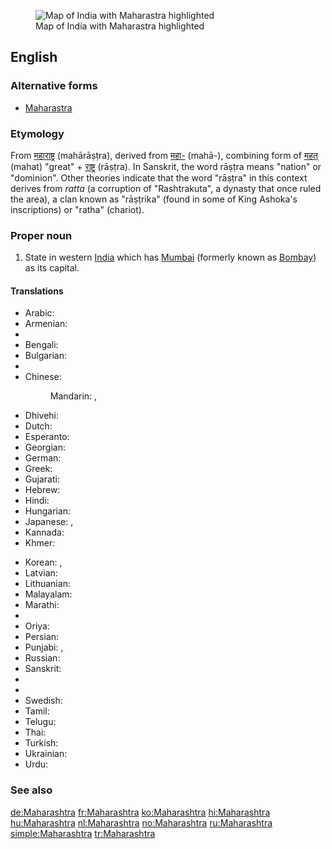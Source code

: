 [[Image:Maharashtra in India (disputed hatched).svg|thumb|Map of India with Maharastra highlighted]]
==English==
{{wikipedia}}

===Alternative forms===
* [[Maharastra]]

===Etymology===

From {{etyl|sa|en}} [[महाराष्ट्र]] (mahārāṣṭra), derived from [[महा-]] (mahā-), combining form of [[महत्]] (mahat) "great" + [[राष्ट्र]] (rāṣṭra). In Sanskrit, the word rāṣṭra means "nation" or "dominion". Other theories indicate that the word "rāṣṭra" in this context derives from ''ratta'' (a corruption of "Rashtrakuta", a dynasty that once ruled the area), a clan known as "rāṣṭrika" (found in some of King Ashoka's inscriptions) or "ratha" (chariot).

===Proper noun===
{{en-proper noun}}

# State in western [[India]] which has [[Mumbai]] (formerly known as [[Bombay]]) as its capital.

====Translations====
{{trans-top|state in western India}}
* Arabic: {{t-|ar|ماهاراشترا|f|tr=maharāštra}}
* Armenian: {{t-|hy|Մահարաշտրա|tr=Maharaštra}}
* {{trreq|as}}
* Bengali: {{t-|bn|মহারাষ্ট্র|sc=Beng|tr=mahārāṣṭra}}
* Bulgarian: {{t-|bg|Махаращра|sc=Cyrl}}
* {{trreq|hne}}
* Chinese:
*: Mandarin: {{t|cmn|馬哈拉施特拉邦|sc=Hani}}, {{t|cmn|马哈拉施特拉邦|tr=Mǎhālāshītèlā-bāng|sc=Hani}}
* Dhivehi: {{t-|dv|މަހާރާޝްތުރާ|sc=Thaa|tr=mahārāšturā}}
* Dutch: {{t+|nl|Maharashtra}}
* Esperanto: {{t-|eo|Maharaŝtro}}
* Georgian: {{t-|ka|მაჰარაშტრა|sc=Geor}}
* German: {{t+|de|Maharashtra}}
* Greek: {{t-|el|Μαχαράστρα|sc=Grek}}
* Gujarati: {{t-|gu|મહારાષ્ટ્ર|sc=Gujr|tr=mahārāṣṭra}}
* Hebrew: {{t-|he|מהרשטרה}}
* Hindi: {{t+|hi|महाराष्ट्र|tr=mahārāṣṭra}}
* Hungarian: {{t+|hu|Mahárástra}}
* Japanese: {{t-|ja|マハラシュトラ州|tr=Maharashutora-shū}}, {{t-|ja|マハラシュトラ|tr=Maharashutora}}
* Kannada: {{t-|kn|ಮಹಾರಾಷ್ಟ್ರ|sc=Knda|tr=mahārāṣṭra}}
* Khmer: {{t-|km|មហារាឝ្ត្រ|tr=mɔhaarieshtrɑɑ|sc=Khmr}}
{{trans-mid}}
* Korean: {{t+|ko|마하라슈트라 주|tr=Maharasyuteura ju|sc=Hang}}, {{t-|ko|마하라슈트라|tr=Maharasyuteura|sc=Hang}}
* Latvian: {{t-|lv|Mahārāštra}}
* Lithuanian: {{t-|lt|Maharaštra}}
* Malayalam: {{t-|ml|മഹാരാഷ്ട്ര|sc=Mlym|tr=mahārāṣṭra}}
* Marathi: {{t-|mr|महाराष्ट्र|tr=Mahārāṣṭra|sc=Deva}}
* {{trreq|lus}}
* Oriya: {{t-|or|ମହାରାଷ୍ଟ୍ର|sc=Orya|tr=mahārāṣṭra}}
* Persian: {{t-|fa|مهاراشترا}}
* Punjabi: {{t-|pa|ਮਹਾਰਾਸ਼ਟਰ|sc=Guru|tr=mahārāśṭara}}, {{t|pa|ਮਹਾਂਰਾਸ਼ਟਰ|m|sc=Guru|tr=mahānrāśṭara}}
* Russian: {{t+|ru|Махараштра|f|tr=Maharáštra}}
* Sanskrit: {{t-|sa|महाराष्ट्र|tr=mahārāṣṭra}}
* {{trreq|sat}}
* {{trreq|sip}}
* Swedish: {{t-|sv|Maharashtra}}
* Tamil: {{t-|ta|மகாராட்டிரம்|sc=Taml|tr=makārāṭṭiram}}
* Telugu: {{t+|te|మహారాష్ట్ర|tr=mahārāṣṭra}}
* Thai: {{t-|th|รัฐมหาราษฏระ|tr=rát máhăa-râatsòtrá}}
* Turkish: {{t+|tr|Maharaştra}}
* Ukrainian: {{t-|uk|Махараштра|sc=Cyrl}}
* Urdu: {{t-|ur|مہاراشٹر|tr=mahārāṣṭra}}
{{trans-bottom}}

===See also===
{{list:states of India/en}}

[[de:Maharashtra]]
[[fr:Maharashtra]]
[[ko:Maharashtra]]
[[hi:Maharashtra]]
[[hu:Maharashtra]]
[[nl:Maharashtra]]
[[no:Maharashtra]]
[[ru:Maharashtra]]
[[simple:Maharashtra]]
[[tr:Maharashtra]]